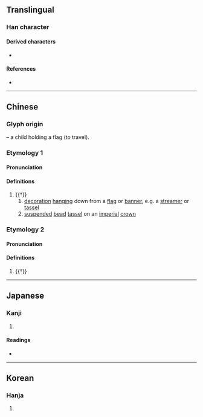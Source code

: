 {{character info}}
==Translingual==

===Han character===
{{Han char|rn=70|rad=方|as=05|sn=9|four=08247|canj=YSOND|ids=⿸𭤨子}}

====Derived characters====
* {{l|mul|[[游]], [[遊]], [[𭂗]], [[𫹛]], [[𢝡]], [[𢰧]], [[𤦽]], [[䑻]], [[蝣]], [[𬫲]], [[𩹊]]([[𬶦]]), [[𩘓]], [[𦳧]], [[𥯞]]}}

====References====
* {{Han ref|kx=0482.070|dkj=13632|dj=0844.020|hdz=32176.050|uh=65BF|ud=26047|bh=CEEA|bd=52970}}

----

==Chinese==
{{zh-forms}}

===Glyph origin===
{{Han etym}}
{{Han compound|㫃|子|ls=ic|t1=flag|t2=child}} – a child holding a flag (to travel).

===Etymology 1===

====Pronunciation====
{{zh-pron
|m=liú,yóu
|c=lau4,jau6
|oc=y,n
|cat=n
}}

====Definitions====
{{zh-hanzi}}

# {{†}} {{zh-alt-form|旒|dot=:}}
## [[decoration]] [[hang]]ing down from a [[flag]] or [[banner]], e.g. a [[streamer]] or [[tassel]]
## [[suspend]]ed [[bead]] [[tassel]] on an [[imperial]] [[crown]]

===Etymology 2===

====Pronunciation====
{{zh-pron
|m=yóu
|c=jau4
|mc=y
|oc=n,y
|cat=v
}}

====Definitions====
{{zh-hanzi}}

# {{†}} {{zh-alt-form|遊|to [[roam]]; to [[travel]]}}

----

==Japanese==

===Kanji===
{{ja-kanji|grade=|rs=方05}}

# {{rfdef|ja|sort=方05}}

====Readings====
* {{ja-readings|on=[[よう]] (yō), [[よ]] (yo), [[りゅう]] (ryū), [[る]] (ru)|kun=[[はたあし]] (hataashi)}}

----

==Korean==

===Hanja===
{{ko-hanja|hangeul=유|eumhun=|rv=yu|mr=yu|y=yu}}

# {{rfdef|ko|sort=方05}}